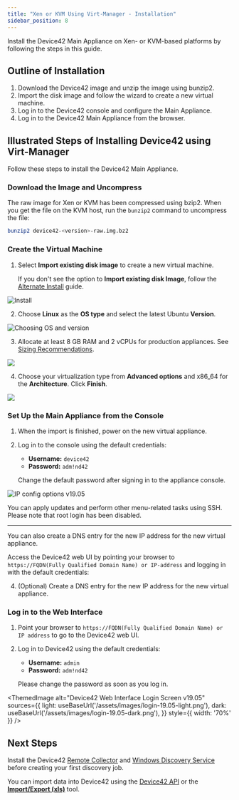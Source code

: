 ```yaml
---
title: "Xen or KVM Using Virt-Manager - Installation"
sidebar_position: 8
---
```



Install the Device42 Main Appliance on Xen- or KVM-based platforms by following the steps in this guide.

## Outline of Installation

1. Download the Device42 image and unzip the image using bunzip2.
2. Import the disk image and follow the wizard to create a new virtual machine.
3. Log in to the Device42 console and configure the Main Appliance. 
4. Log in to the Device42 Main Appliance from the browser. 

## Illustrated Steps of Installing Device42 using Virt-Manager

Follow these steps to install the Device42 Main Appliance.

### Download the Image and Uncompress 

The raw image for Xen or KVM has been compressed using bzip2. When you get the file on the KVM host, run the `bunzip2` command to uncompress the file:

```bash
bunzip2 device42-<version>-raw.img.bz2
```

### Create the Virtual Machine

1. Select **Import existing disk image** to create a new virtual machine.  

    If you don't see the option to **Import existing disk Image**, follow the [Alternate Install](how-do-i-install-device42-xenkvm-appliance-if-import-existing-disk-image-option-is-missing.mdx) guide.

![Install](/assets/images/wpid6123-Download_and_Install.png)

2. Choose **Linux** as the **OS type** and select the latest Ubuntu **Version**.

![Choosing OS and version](/assets/images/wpid6121-Choosing_OS_and_version.png)

3. Allocate at least 8 GB RAM and 2 vCPUs for production appliances. See [Sizing Recommendations](sizing-recommendations.mdx).

![](/assets/images/wpid6124-media_1326264722468.png)

4. Choose your virtualization type from **Advanced options** and x86_64 for the **Architecture**. Click **Finish**.
   
![](/assets/images/wpid6125-media_1326264734201.png)

### Set Up the Main Appliance from the Console

1. When the import is finished, power on the new virtual appliance.
2. Log in to the console using the default credentials:

    - **Username:** `device42`
    - **Password:** `adm!nd42`

   Change the default password after signing in to the appliance console.

![IP config options v19.05](/assets/images/vm-ip-settings.png)

You can apply updates and perform other menu-related tasks using SSH. Please note that root login has been disabled.

* * *

You can also create a DNS entry for the new IP address for the new virtual appliance.

Access the Device42 web UI by pointing your browser to `https://FQDN(Fully Qualified Domain Name) or IP-address` and logging in with the default credentials:

4. (Optional) Create a DNS entry for the new IP address for the new virtual appliance.

### Log in to the Web Interface

1. Point your browser to `https://FQDN(Fully Qualified Domain Name) or IP address` to go to the Device42 web UI.
2. Log in to Device42 using the default credentials:
    - **Username:** `admin`
    - **Password:** `adm!nd42` 

    Please change the password as soon as you log in.

<ThemedImage
  alt="Device42 Web Interface Login Screen v19.05"
  sources={{
    light: useBaseUrl('/assets/images/login-19.05-light.png'),
    dark: useBaseUrl('/assets/images/login-19.05-dark.png'),
  }}
  style={{ width: '70%' }} 
/>

## Next Steps

Install the Device42 [Remote Collector](remote-collector-rc-installation.mdx) and [Windows Discovery Service](windows-discovery-service-installation.mdx) before creating your first discovery job.

You can import data into Device42 using the [Device42 API](https://api.device42.com/) or the [**Import/Export (xls)**](/getstarted/tutorials/tutorial-loading-data-using-spreadsheets.mdx) tool.